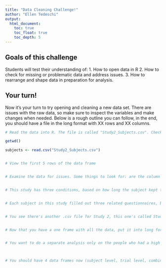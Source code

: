 ```yaml
---
title: "Data Cleaning Challenge!"
author: "Ellen Tedeschi"
output:
  html_document:
    toc: true
    toc_float: true
    toc_depth: 5
---
```

## Goals of this challenge

Students will test their understanding of:
1. How to open data in R
2. How to check for missing or problematic data and address issues.
3. How to rearrange and shape data in preparation for analysis. 

## Your turn!

Now it's your turn to try opening and cleaning a new data set. There are issues with the raw data, so make sure to inspect the variables and make changes when needed. Below is a rough outline you can follow, in the end, you should have a file in the long format with XX rows and XX columns.

```r

# Read the data into R. The file is called "Study2_Subjects.csv". Check out the separate "README_Study2.txt" file for information on the study and variables.

getwd()

subjects <- read.csv("Study2_Subjects.csv")


# View the first 5 rows of the data frame


# Examine the data for issues. Some things to look for: are the column names logical? Are there missing values? Do the variable types make sense? (ie does everything that's a factor make sense as a factor, and does everything that's numeric make sense as numeric?) Are there values that don't make sense? Fix any issues you find.


# This study has three conditions, based on how long the subject kept their hand in cold water. Right now this is categorical, but you may want to look at it continuously. Make a new condition variable that's numeric.


# Each subject in this study filled out three related questionnaires, but these scores can be combined into a composite score but taking the sum. Create a new variable for this score.


# You see there's another .csv file for Study 2, this one's called Study2_Trials.csv. Open it and take a look. This frame has the same 10 subjects, but now it has reaction time data from a task with 30 trials. Create a new data frame that combines this with your subject level information. Hint: ?merge, by="ID"


# Now that you have a one frame with all the data, put it into long format. Each subject should have one row for each trial.


# You want to do a separate analysis only on the people who had a high score on the anxiety questionnaire. Create a new data frame with just the individuals who got 50 or higher. (Hint, check out ?subset for help)



# You should have 4 data frames now (subject level, trial level, combined, and the subset). Save them as a new .rda file for future use



```



